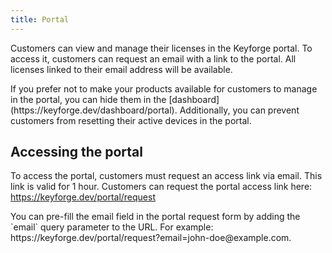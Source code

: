 ```yaml
---
title: Portal
---
```


Customers can view and manage their licenses in the Keyforge portal. To access it, customers can request an email with a link to the portal. All licenses linked to their email address will be available.

<Callout title="Hiding products">
  If you prefer not to make your products available for customers to manage in
  the portal, you can hide them in the
  [dashboard](https://keyforge.dev/dashboard/portal). Additionally, you can
  prevent customers from resetting their active devices in the portal.
</Callout>

<ImageZoom
  src="https://r2.keyforge.dev/docs-portal-showcase.gif"
  alt="Keyforge portal showcase"
  width={1920}
  height={1080}
  unoptimized
/>

## Accessing the portal

To access the portal, customers must request an access link via email. This link is valid for 1 hour. Customers can request the portal access link here: https://keyforge.dev/portal/request

<Callout title="Pre-fill email">
  You can pre-fill the email field in the portal request form by adding the
  `email` query parameter to the URL. For example:
  https://keyforge.dev/portal/request?email=john-doe@example.com.
</Callout>

<ImageZoom
  src="https://r2.keyforge.dev/docs-portal-request.png"
  alt="Keyforge portal request"
  width={1920}
  height={1080}
  unoptimized
/>
